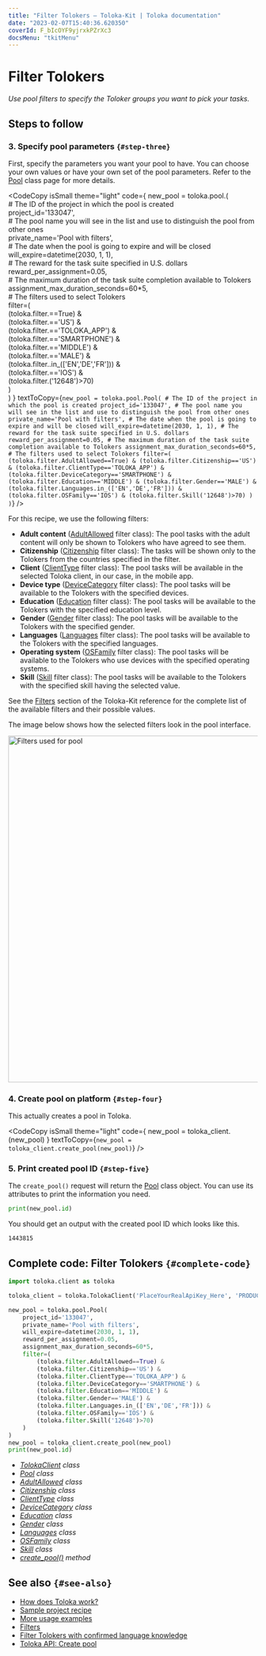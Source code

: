 ```yaml
---
title: "Filter Tolokers — Toloka-Kit | Toloka documentation"
date: "2023-02-07T15:40:36.620350"
coverId: F_bIcOYF9yjrxkPZrXc3
docsMenu: "tkitMenu"
---
```



# Filter Tolokers

_Use pool filters to specify the Toloker groups you want to pick your tasks._

## Steps to follow

<Import/>

<Instantiate/>

### 3. Specify pool parameters `{#step-three}`

First, specify the parameters you want your pool to have. You can choose your own values or have your own set of the pool parameters. Refer to the [Pool](/docs/toloka-kit/reference/toloka.client.pool.Pool) class page for more details.

<CodeCopy
  isSmall
  theme="light"
  code={
    <HighlightChildren language="python">
      new_pool = toloka.pool.<Term term="Pool"><Pool/></Term>(
      <br/>    # The ID of the project in which the pool is created
      <br/>    project_id='133047',
      <br/>    # The pool name you will see in the list and use to distinguish the pool from other ones
      <br/>    private_name='Pool with filters',
      <br/>    # The date when the pool is going to expire and will be closed
      <br/>    will_expire=datetime(2030, 1, 1),
      <br/>    # The reward for the task suite specified in U.S. dollars
      <br/>    reward_per_assignment=0.05,
      <br/>    # The maximum duration of the task suite completion available to Tolokers
      <br/>    assignment_max_duration_seconds=60*5,
      <br/>    # The filters used to select Tolokers
      <br/>    filter=(
      <br/>        (toloka.filter.<Term term="AdultAllowed"><AdultAllowed/></Term>==True) &
      <br/>        (toloka.filter.<Term term="Citizenship"><Citizenship/></Term>=='US') &
      <br/>        (toloka.filter.<Term term="ClientType"><ClientType/></Term>=='TOLOKA_APP') &
      <br/>        (toloka.filter.<Term term="DeviceCategory"><DeviceCategory/></Term>=='SMARTPHONE') &
      <br/>        (toloka.filter.<Term term="Education"><Education/></Term>=='MIDDLE') &
      <br/>        (toloka.filter.<Term term="Gender"><Gender/></Term>=='MALE') &
      <br/>        (toloka.filter.<Term term="Languages"><Languages/></Term>.in_(['EN','DE','FR'])) &
      <br/>        (toloka.filter.<Term term="OSFamily"><OSFamily/></Term>=='IOS') &
      <br/>        (toloka.filter.<Term term="Skill"><Skill/></Term>('12648')&gt;70)
      <br/>    )
      <br/>)
    </HighlightChildren>
  }
  textToCopy={`new_pool = toloka.pool.Pool(
    # The ID of the project in which the pool is created
    project_id='133047',
    # The pool name you will see in the list and use to distinguish the pool from other ones
    private_name='Pool with filters',
    # The date when the pool is going to expire and will be closed
    will_expire=datetime(2030, 1, 1),
    # The reward for the task suite specified in U.S. dollars
    reward_per_assignment=0.05,
    # The maximum duration of the task suite completion available to Tolokers
    assignment_max_duration_seconds=60*5,
    # The filters used to select Tolokers
    filter=(
        (toloka.filter.AdultAllowed==True) &
        (toloka.filter.Citizenship=='US') &
        (toloka.filter.ClientType=='TOLOKA_APP') &
        (toloka.filter.DeviceCategory=='SMARTPHONE') &
        (toloka.filter.Education=='MIDDLE') &
        (toloka.filter.Gender=='MALE') &
        (toloka.filter.Languages.in_(['EN','DE','FR'])) &
        (toloka.filter.OSFamily=='IOS') &
        (toloka.filter.Skill('12648')>70)
    )
)`}
/>

<Cut title="Filters used for pool">

For this recipe, we use the following filters:

- **Adult content** ([AdultAllowed](/docs/toloka-kit/reference/toloka.client.filter.AdultAllowed) filter class): The pool tasks with the adult content will only be shown to Tolokers who have agreed to see them.
- **Citizenship** ([Citizenship](/docs/toloka-kit/reference/toloka.client.filter.Citizenship) filter class): The tasks will be shown only to the Tolokers from the countries specified in the filter.
- **Client** ([ClientType](/docs/toloka-kit/reference/toloka.client.filter.ClientType) filter class): The pool tasks will be available in the selected Toloka client, in our case, in the mobile app.
- **Device type** ([DeviceCategory](/docs/toloka-kit/reference/toloka.client.filter.DeviceCategory) filter class): The pool tasks will be available to the Tolokers with the specified devices.
- **Education** ([Education](/docs/toloka-kit/reference/toloka.client.filter.Education) filter class): The pool tasks will be available to the Tolokers with the specified education level.
- **Gender** ([Gender](/docs/toloka-kit/reference/toloka.client.filter.Gender) filter class): The pool tasks will be available to the Tolokers with the specified gender.
- **Languages** ([Languages](/docs/toloka-kit/reference/toloka.client.filter.Languages) filter class): The pool tasks will be available to the Tolokers with the specified languages.
- **Operating system** ([OSFamily](/docs/toloka-kit/reference/toloka.client.filter.OSFamily) filter class): The pool tasks will be available to the Tolokers who use devices with the specified operating systems.
- **Skill** ([Skill](/docs/toloka-kit/reference/toloka.client.filter.Skill) filter class): The pool tasks will be available to the Tolokers with the specified skill having the selected value.

<Note mode="tip" title="Tip">

See the [Filters](/docs/toloka-kit/reference/toloka.client.filter.AdultAllowed) section of the Toloka-Kit reference for the complete list of the available filters and their possible values.

</Note>

</Cut>

<Cut title="Selected filters in the Toloka interface">

The image below shows how the selected filters look in the pool interface.

<Image width="700px" withBackground imageId="1675425503583" alt="Filters used for pool" />

</Cut>

### 4. Create pool on platform `{#step-four}`

This actually creates a pool in Toloka.

<CodeCopy
  isSmall
  theme="light"
  code={
    <HighlightChildren language="python">
      new_pool = toloka_client.<Term term="create_pool"><CreatePool/></Term>(new_pool)
    </HighlightChildren>
  }
  textToCopy={`new_pool = toloka_client.create_pool(new_pool)`}
/>

### 5. Print created pool ID `{#step-five}`

The `create_pool()` request will return the [Pool](/docs/toloka-kit/reference/toloka.client.pool.Pool) class object. You can use its attributes to print the information you need.

```python
print(new_pool.id)
```

You should get an output with the created pool ID which looks like this.

```bash
1443815
```

## Complete code: Filter Tolokers `{#complete-code}`

```python
import toloka.client as toloka

toloka_client = toloka.TolokaClient('PlaceYourRealApiKey_Here', 'PRODUCTION')

new_pool = toloka.pool.Pool(
    project_id='133047',
    private_name='Pool with filters',
    will_expire=datetime(2030, 1, 1),
    reward_per_assignment=0.05,
    assignment_max_duration_seconds=60*5,
    filter=(
        (toloka.filter.AdultAllowed==True) &
        (toloka.filter.Citizenship=='US') &
        (toloka.filter.ClientType=='TOLOKA_APP') &
        (toloka.filter.DeviceCategory=='SMARTPHONE') &
        (toloka.filter.Education=='MIDDLE') &
        (toloka.filter.Gender=='MALE') &
        (toloka.filter.Languages.in_(['EN','DE','FR'])) &
        (toloka.filter.OSFamily=='IOS') &
        (toloka.filter.Skill('12648')>70)
    )
)
new_pool = toloka_client.create_pool(new_pool)
print(new_pool.id)
```

<Note mode="tip" title="List of classes and methods used in this recipe">

- _[TolokaClient](/docs/toloka-kit/reference/toloka.client.TolokaClient) class_
- _[Pool](/docs/toloka-kit/reference/toloka.client.pool.Pool) class_
- _[AdultAllowed](/docs/toloka-kit/reference/toloka.client.filter.AdultAllowed) class_
- _[Citizenship](/docs/toloka-kit/reference/toloka.client.filter.Citizenship) class_
- _[ClientType](/docs/toloka-kit/reference/toloka.client.filter.ClientType) class_
- _[DeviceCategory](/docs/toloka-kit/reference/toloka.client.filter.DeviceCategory) class_
- _[Education](/docs/toloka-kit/reference/toloka.client.filter.Education) class_
- _[Gender](/docs/toloka-kit/reference/toloka.client.filter.Gender) class_
- _[Languages](/docs/toloka-kit/reference/toloka.client.filter.Languages) class_
- _[OSFamily](/docs/toloka-kit/reference/toloka.client.filter.OSFamily) class_
- _[Skill](/docs/toloka-kit/reference/toloka.client.filter.Skill) class_
- _[create_pool()](/docs/toloka-kit/reference/toloka.client.TolokaClient.create_pool) method_

</Note>

## See also `{#see-also}`

- [How does Toloka work?](/docs/guide/overview)
- [Sample project recipe](/docs/toloka-kit/recipes/learn-basics)
- [More usage examples](/docs/toloka-kit/recipes/use-cases)
- [Filters](/docs/guide/filters)
- [Filter Tolokers with confirmed language knowledge](/docs/toloka-kit/recipes/filter-tolokers-languages)
- [Toloka API: Create pool](https://toloka.ai/docs/api/api-reference/#post-/pools)

